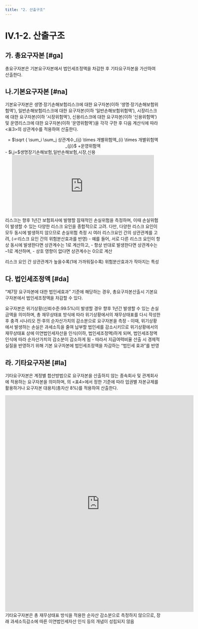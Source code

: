 ```yaml
---
title: "2. 산출구조"
---
```


# IV.1-2. 산출구조

## 가. 총요구자본 [#ga]
총요구자본은 기본요구자본에서 법인세조정액을 차감한 후 기타요구자본을 가산하여 산출한다.

## 나.기본요구자본 [#na]
기본요구자본은 생명·장기손해보험리스크에 대한 요구자본(이하 ‘생명·장기손해보험위험액’), 일반손해보험리스크에 대한 요구자본(이하 ‘일반손해보험위험액’), 시장리스크에 대한 요구자본(이하 ‘시장위험액’), 신용리스크에 대한 요구자본(이하 ‘신용위험액’) 및 운영리스크에 대한 요구자본(이하 ‘운영위험액’)을 각각 구한 후 다음 계산식에 따라 \<표3>의 상관계수를 적용하여 산출한다.

<Math>
기본요구자본
<center>
 = $\sqrt { \sum_i \sum_j 상관계수_{ij}  \times 개별위험액_{i}  \times 개별위험액_{j}}$ +운영위험액
</center>

<SCard>
 - $i,j=$생명장기손해보험,일반손해보험,시장,신용
</SCard>
</Math>

<center>
<iframe
  width="460"
  height="200"
  frameborder="0"
  scrolling="no"
  title=""
  src="https://docs.google.com/spreadsheets/d/e/2PACX-1vS0XRomFHnFmSo7g5AGXULeCeBGUf4mrVYenxp2H2P7I7IMCOJ8lI8uX8m4fx90J6jPhlnD58ATQPYa/pubhtml?gid=1915585053&amp;range=table3&amp;single=true&amp;widget=true&amp;headers=false">
</iframe>
</center>

<Accordion multiple activeIndex={[]}>
<AccordionTab header="상관계수의 이해">
리스크는 향후 1년간 보험회사에 발행할 잠재적인 손실위험을 측정하며, 이때 손실위험이 발생할 수 있는 다양한 리스크 요인을 종합적으로 고려. 다만, 다양한 리스크 요인이 모두 동시에 발생하지 않으므로 손실위험 측정 시 여러 리스크요인 간의 상관관계를 고려, (☞리스크 요인 간의 위험분산효과를 반영)
- 예를 들어, 서로 다른 리스크 요인이 항상 동시에 발생한다면 상관계수는 1로 계산하고,
- 항상 반대로 발생한다면 상관계수는 –1로 계산하며,
- 상호 영향이 없다면 상관계수는 0으로 계산

리스크 요인 간 상관관계가 높을수록(1에 가까워질수록) 위험분산효과가 작아지는 특성
</AccordionTab>
</Accordion>

## 다. 법인세조정액 [#da]
 “제7장 요구자본에 대한 법인세효과” 기준에 해당하는 경우, 총요구자본산출시 기본요구자본에서 법인세조정액을 차감할 수 있다.

<Accordion multiple activeIndex={[]}>
<AccordionTab header="기본요구자본에서 법인세조정액을 차감하는 이유">
요구자본은 위기상황(신뢰수준:99.5%)이 발생할 경우 향후 1년간 발생할 수 있는 손실금액을 의미하며, 총 재무상태표 방식에 따라 위기상황에서의 재무상태표를 다시 작성한 후 충격 시나리오 전·후의 순자산가치의 감소분으로 요구자본을 측정
- 이때, 위기상황에서 발생하는 손실은 과세소득을 줄여 납부할 법인세를 감소시키므로 위기상황에서의 재무상태표 상에 이연법인세자산을 인식(이하, 법인세조정액)하게 되며, 법인세조정액 인식에 따라 순자산가치의 감소분이 감소하게 됨
- 따라서 지급여력비율 산출 시 경제적 실질을 반영하기 위해 기본 요구자본에 법인세조정액을 차감하는 “법인세 효과”를 반영

</AccordionTab>
</Accordion>

## 라. 기타요구자본 [#la]
기타요구자본은 계정별 합산방법으로 요구자본을 산출하지 않는 종속회사 및 관계회사에 적용하는 요구자본을 의미하며, <OverlayDemo id="418"/>의 \<표4>에서 정한 기준에 따라 업권별 자본규제를 활용하거나 요구자본 대용치(총자산 8%)를 적용하여 산출한다.

<center>
<iframe
  width="610"
  height="700"
  frameborder="0"
  scrolling="no"
  title=""
  src="https://docs.google.com/spreadsheets/d/e/2PACX-1vS0XRomFHnFmSo7g5AGXULeCeBGUf4mrVYenxp2H2P7I7IMCOJ8lI8uX8m4fx90J6jPhlnD58ATQPYa/pubhtml?gid=312001465&amp;range=table4&amp;single=true&amp;widget=true&amp;headers=false">
</iframe>
</center>

<Accordion multiple activeIndex={[]}>
<AccordionTab header="기타요구자본은 법인세조정액을 차감하지 않는 이유">
기타요구자본은 총 재무상태표 방식을 적용한 순자산 감소분으로 측정하지 않으므로, 장래 과세소득감소에 따른 이연법인세자산 인식 등의 개념이 성립되지 않음
</AccordionTab>
</Accordion>
